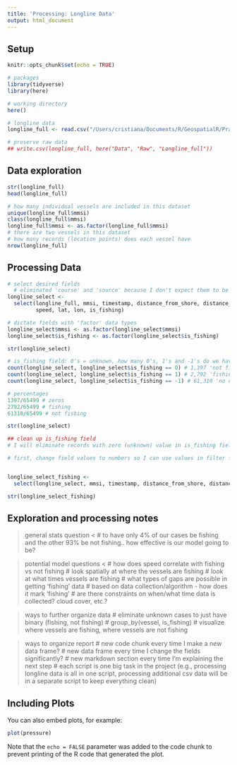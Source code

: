 ```yaml
---
title: 'Processing: Longline Data'
output: html_document
---
```

## Setup
```r
knitr::opts_chunk$set(echo = TRUE)

# packages
library(tidyverse)
library(here)

# working directory
here()

# longline data
longline_full <- read.csv("/Users/cristiana/Documents/R/GeospatialR/Practice Data/drifting_longlines_small/Sheet 1-Table 1.csv")

# preserve raw data
## write.csv(longline_full, here("Data", "Raw", "Longline_full"))
```

## Data exploration
```r
str(longline_full)
head(longline_full)

# how many individual vessels are included in this dataset
unique(longline_full$mmsi)
class(longline_full$mmsi)
longline_full$mmsi <- as.factor(longline_full$mmsi)
# there are two vessels in this dataset
# how many records (location points) does each vessel have
nrow(longline_full)

```
## Processing Data
```r
# select desired fields
  # eliminated 'course' and 'source' because I don't expect them to be as useful predictor variables, now I'm left with 8 columns
longline_select <- 
  select(longline_full, mmsi, timestamp, distance_from_shore, distance_from_port,
         speed, lat, lon, is_fishing) 

# dictate fields with 'factor' data types
longline_select$mmsi <- as.factor(longline_select$mmsi)
longline_select$is_fishing <- as.factor(longline_select$is_fishing)

str(longline_select)

# is_fishing field: 0's = unknown, how many 0's, 1's and -1's do we have (out of 65,499 rows)
count(longline_select, longline_select$is_fishing == 0) # 1,397 'not fishing' statuses (2.13%)
count(longline_select, longline_select$is_fishing == 1) # 2,792 'fishing' statuses (4.26%)
count(longline_select, longline_select$is_fishing == -1) # 61,310 'no data' statuses (93.6%)

# percentages
1397/65499 # zeros
2792/65499 # fishing
61310/65499 # not fishing

str(longline_select)

```

```r
## clean up is_fishing field
# I will eliminate records with zero (unknown) value in is_fishing field because I want to see how well different variables predict a binary condition of fishing or not fishing

# first, change field values to numbers so I can use values in filter function


longline_select_fishing <- 
  select(longline_select, mmsi, timestamp, distance_from_shore, distance_from_port, speed, lat, lon, is_fishing) 

str(longline_select_fishing)


```
## Exploration and processing notes

> general stats question <
  # to have only 4% of our cases be fishing and the other 93% be not fishing..
  how effective is our model going to be?

> potential model questions <
  # how does speed correlate with fishing vs not fishing
  # look spatially at where the vessels are fishing
  # look at what times vessels are fishing
    # what types of gaps are possible in getting 'fishing' data
        # based on data collection/algorithm - how does it mark 'fishing'
        # are there constraints on when/what time data is collected? cloud cover, etc.?

> ways to further organize data
  # eliminate unknown cases to just have binary (fishing, not fishing)
  # group_by(vessel, is_fishing)
  # visualize where vessels are fishing, where vessels are not fishing
  
> ways to organize report
  # new code chunk every time I make a new data frame?
  # new data frame every time I change the fields significantly?
  # new markdown section every time I'm explaining the next step
  # each script is one big task in the project (e.g., processing longline data is all in one script,
  processing additional csv data will be in a separate script to keep everything clean)

## Including Plots

You can also embed plots, for example:

```r
plot(pressure)
```

Note that the `echo = FALSE` parameter was added to the code chunk to prevent printing of the R code that generated the plot.
